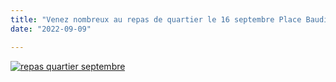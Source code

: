 ```yaml
---
title: "Venez nombreux au repas de quartier le 16 septembre Place Baudin !"
date: "2022-09-09"

---
```


[![repas quartier septembre](/uploads/repas-quartier-septembre-747x1024.png)](http://fontaines-garonne.fr/wp-content/uploads/2022/09/repas-quartier-septembre.png)

